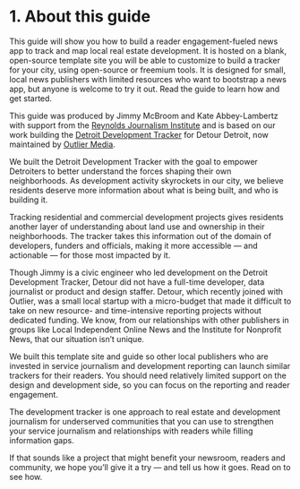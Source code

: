 
# 1. About this guide
This guide will show you how to build a reader engagement-fueled news app to track and map local real estate development. It is hosted on a blank, open-source template site you will be able to customize to build a tracker for your city, using open-source or freemium tools. It is designed for small, local news publishers with limited resources who want to bootstrap a news app, but anyone is welcome to try it out. Read the guide to learn how and get started.

This guide was produced by Jimmy McBroom and Kate Abbey-Lambertz with support from the [Reynolds Journalism Institute](https://rjionline.org/) and is based on our work building the [Detroit Development Tracker](https://developmenttracker.detourdetroiter.com/) for Detour Detroit, now maintained by [Outlier Media](https://outliermedia.org/).

We built the Detroit Development Tracker with the goal to empower Detroiters to better understand the forces shaping their own neighborhoods. As development activity skyrockets in our city, we believe residents deserve more information about what is being built, and who is building it. 

Tracking residential and commercial development projects gives residents another layer of understanding about land use and ownership in their neighborhoods. The tracker takes this information out of the domain of developers, funders and officials, making it more accessible — and actionable — for those most impacted by it.

Though Jimmy is a civic engineer who led development on the Detroit Development Tracker, Detour did not have a full-time developer, data journalist or product and design staffer. Detour, which recently joined with Outlier, was a small local startup with a micro-budget that made it difficult to take on new resource- and time-intensive reporting projects without dedicated funding. We know, from our relationships with other publishers in groups like Local Independent Online News and the Institute for Nonprofit News, that our situation isn’t unique. 

We built this template site and guide so other local publishers who are invested in service journalism and development reporting can launch similar trackers for their readers. You should need relatively limited support on the design and development side, so you can focus on the reporting and reader engagement. 

The development tracker is one approach to real estate and development journalism for underserved communities that you can use to strengthen your service journalism and relationships with readers while filling information gaps. 

If that sounds like a project that might benefit your newsroom, readers and community, we hope you’ll give it a try — and tell us how it goes. Read on to see how. 

<TableOfContents index={0} />
